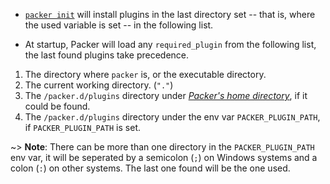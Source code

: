 * [`packer init`](/commands/init) will install plugins in the last directory set
-- that is, where the used variable is set -- in the following list.

* At startup, Packer will load any `required_plugin` from the following list, the
last found plugins take precedence.

1. The directory where `packer` is, or the executable directory.
1. The current working directory. (`"."`)
1. The `/packer.d/plugins` directory under *[Packer's home 
 directory](/docs/configure#packer-s-home-directory)*, if it could be found.
1. The `/packer.d/plugins` directory under the env var `PACKER_PLUGIN_PATH`, if 
 `PACKER_PLUGIN_PATH` is set.

~> **Note**: There can be more than one directory in the `PACKER_PLUGIN_PATH`
env var, it will be seperated by a semicolon (`;`) on Windows systems and a
colon (`:`) on other systems. The last one found will be the one used.